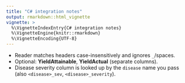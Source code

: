 ```yaml
---
title: "C# integration notes"
output: rmarkdown::html_vignette
vignette: >
  %\VignetteIndexEntry{C# integration notes}
  %\VignetteEngine{knitr::rmarkdown}
  %\VignetteEncoding{UTF-8}
---
```


- Reader matches headers case-insensitively and ignores `_`/spaces.
- Optional: **YieldAttainable**, **YieldActual** (separate columns).
- Disease severity column is looked up by the `disease` name you pass (also `<disease>_sev`, `<disease>_severity`).
